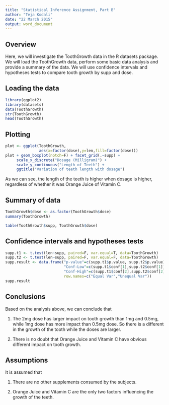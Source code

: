 ```yaml
---
title: "Statistical Inference Assignment, Part B"
author: "Teja Kodali"
date: "22 March 2015"
output: word_document
---
```


## Overview
Here, we will investigate the ToothGrowth data in the R datasets package. We
will load the ToothGrowth data, perform some basic data analysis and provide a
summary of the data. We will use confidence intervals and hypotheses tests to
compare tooth growth by supp and dose.

## Loading the data
```r
library(ggplot2)
library(datasets)
data(ToothGrowth)
str(ToothGrowth)
head(ToothGrowth)
```

## Plotting
```r
plot <- ggplot(ToothGrowth, 
               aes(x=factor(dose),y=len,fill=factor(dose)))
plot + geom_boxplot(notch=F) + facet_grid(.~supp) +
     scale_x_discrete("Dosage (Milligram)") +   
     scale_y_continuous("Length of Teeth") +  
     ggtitle("Variation of teeth length with dosage")

```

As we can see, the length of the teeth is higher when dosage is higher,
regardless of whether it was Orange Juice of Vitamin C.

## Summary of data
```r
ToothGrowth$dose <- as.factor(ToothGrowth$dose)
summary(ToothGrowth)
```
```r
table(ToothGrowth$supp, ToothGrowth$dose)

```


## Confidence intervals and hypotheses tests
```r
supp.t1 <- t.test(len~supp, paired=F, var.equal=T, data=ToothGrowth)
supp.t2 <- t.test(len~supp, paired=F, var.equal=F, data=ToothGrowth)
supp.result <- data.frame("p-value"=c(supp.t1$p.value, supp.t2$p.value),
                          "Conf-Low"=c(supp.t1$conf[1],supp.t2$conf[1]),
                          "Conf-High"=c(supp.t1$conf[2],supp.t2$conf[2]),
                          row.names=c("Equal Var","Unequal Var"))
supp.result
```

## Conclusions
Based on the analysis above, we can conclude that 

1. The 2mg dose has larger impact on tooth growth than 1mg and 0.5mg, while 1mg 
dose has more impact than 0.5mg dose. So there is a different in the growth of 
the tooth while the doses are larger.

2. There is no doubt that Orange Juice and Vitamin C have obvious different 
impact on tooth growth.

## Assumptions
It is assumed that

1. There are no other supplements consumed by the subjects.

2. Orange Juice and Vitamin C are the only two factors influencing the growth of
the teeth.

